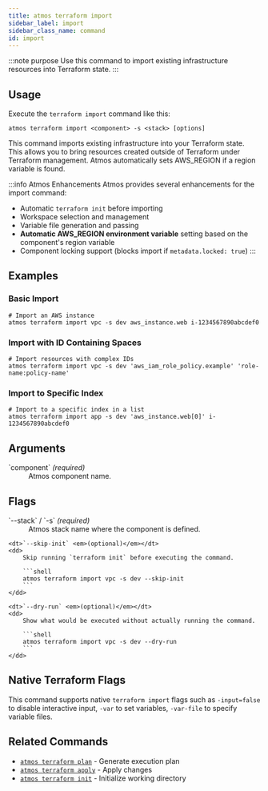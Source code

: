 ```yaml
---
title: atmos terraform import
sidebar_label: import
sidebar_class_name: command
id: import
---
```


:::note purpose
Use this command to import existing infrastructure resources into Terraform state.
:::

<Screengrab title="atmos terraform import --help" slug="atmos-terraform-import--help" />

## Usage

Execute the `terraform import` command like this:

```shell
atmos terraform import <component> -s <stack> [options]
```

This command imports existing infrastructure into your Terraform state. This allows you to bring resources created outside of Terraform under Terraform management. Atmos automatically sets AWS_REGION if a region variable is found.

:::info Atmos Enhancements
Atmos provides several enhancements for the import command:
- Automatic `terraform init` before importing
- Workspace selection and management
- Variable file generation and passing
- **Automatic AWS_REGION environment variable** setting based on the component's region variable
- Component locking support (blocks import if `metadata.locked: true`)
:::
## Examples

### Basic Import

```shell
# Import an AWS instance
atmos terraform import vpc -s dev aws_instance.web i-1234567890abcdef0
```

### Import with ID Containing Spaces

```shell
# Import resources with complex IDs
atmos terraform import vpc -s dev 'aws_iam_role_policy.example' 'role-name:policy-name'
```

### Import to Specific Index

```shell
# Import to a specific index in a list
atmos terraform import app -s dev 'aws_instance.web[0]' i-1234567890abcdef0
```

## Arguments

<dl>
    <dt>`component` <em>(required)</em></dt>
    <dd>
        Atmos component name.
    </dd>
</dl>

## Flags

<dl>
    <dt>`--stack` / `-s` <em>(required)</em></dt>
    <dd>
        Atmos stack name where the component is defined.
    </dd>

    <dt>`--skip-init` <em>(optional)</em></dt>
    <dd>
        Skip running `terraform init` before executing the command.

        ```shell
        atmos terraform import vpc -s dev --skip-init
        ```
    </dd>

    <dt>`--dry-run` <em>(optional)</em></dt>
    <dd>
        Show what would be executed without actually running the command.

        ```shell
        atmos terraform import vpc -s dev --dry-run
        ```
    </dd>
</dl>

## Native Terraform Flags

This command supports native `terraform import` flags such as `-input=false` to disable interactive input, `-var` to set variables, `-var-file` to specify variable files.

## Related Commands

- [`atmos terraform plan`](/cli/commands/terraform/plan) - Generate execution plan
- [`atmos terraform apply`](/cli/commands/terraform/apply) - Apply changes
- [`atmos terraform init`](/cli/commands/terraform/init) - Initialize working directory
